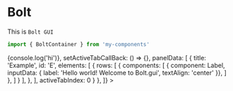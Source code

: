 

<Meta title="Components/Bolt" component={BoltContainer} />

# Bolt

This is `Bolt GUI`

```jsx
import { BoltContainer } from 'my-components'
```

<Preview withSource="open">
  <Story name="Bolt gGUI">
    <BoltContainer viewData={[
    {
        component: WindowContainer,
        props: {
            defaultContainerPosition: { x: '50px' , y: '50px' },
            expandedX: true,
            expandedY: true,
            expandYCallBack: () => {console.log('hi')},
            setActiveTabCallBack: () => {},
            panelData: [
            {
                title: 'Example',
                id: 'E',
                elements: [
                    {
                        rows: [
                            {
                                components: [
                                    { component: Label, inputData: { label: 'Hello world! Welcome to Bolt.gui', textAlign: 'center' }},
                                ]
                            },
                        ]
                    }
                ],
            },
            ],
            activeTabIndex: 0
        }
      },
    ]}
></BoltContainer>
  </Story>
</Preview>
